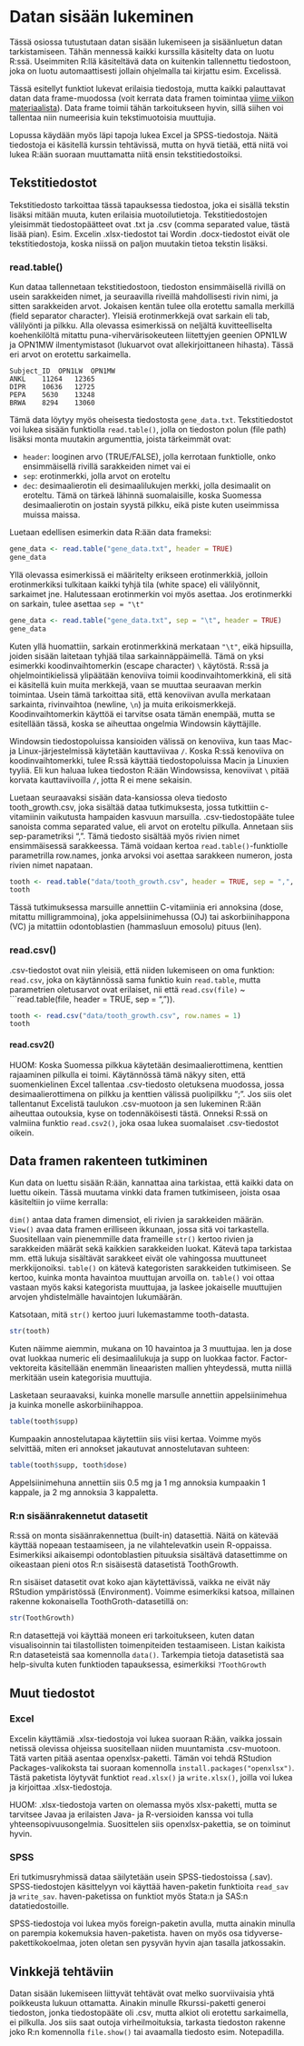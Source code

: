 # Datan sisään lukeminen

Tässä osiossa tutustutaan datan sisään lukemiseen ja sisäänluetun datan tarkistamiseen. Tähän mennessä kaikki kurssilla käsitelty data on luotu R:ssä. Useimmiten R:llä käsiteltävä data on kuitenkin tallennettu tiedostoon, joka on luotu automaattisesti jollain ohjelmalla tai kirjattu esim. Excelissä.

Tässä esitellyt funktiot lukevat erilaisia tiedostoja, mutta kaikki palauttavat datan data frame-muodossa (voit kerrata data framen toimintaa [viime viikon materiaalista](https://github.com/antonvsdata/r_intro/tree/master/viikko_3#data-frame)). Data frame toimii tähän tarkoitukseen hyvin, sillä siihen voi tallentaa niin numeerisia kuin tekstimuotoisia muuttujia.

Lopussa käydään myös läpi tapoja lukea Excel ja SPSS-tiedostoja. Näitä tiedostoja ei käsitellä kurssin tehtävissä, mutta on hyvä tietää, että niitä voi lukea R:ään suoraan muuttamatta niitä ensin tekstitiedostoiksi.

## Tekstitiedostot

Tekstitiedosto tarkoittaa tässä tapauksessa tiedostoa, joka ei sisällä tekstin lisäksi mitään muuta, kuten erilaisia muotoilutietoja. Tekstitiedostojen yleisimmät tiedostopäätteet ovat .txt ja .csv (comma separated value, tästä lisää pian). Esim. Excelin .xlsx-tiedostot tai Wordin .docx-tiedostot eivät ole tekstitiedostoja, koska niissä on paljon muutakin tietoa tekstin lisäksi.

### read.table()

Kun dataa tallennetaan tekstitiedostoon, tiedoston ensimmäisellä rivillä on usein sarakkeiden nimet, ja seuraavilla riveillä mahdollisesti rivin nimi, ja sitten sarakkeiden arvot. Jokaisen kentän tulee olla erotettu samalla merkillä (field separator character). Yleisiä erotinmerkkejä ovat sarkain eli tab, välilyönti ja pilkku. Alla olevassa esimerkissä on neljältä kuvitteelliselta koehenkilöltä mitattu puna-vihervärisokeuteen liitettyjen geenien OPN1LW ja OPN1MW ilmentymistasot (lukuarvot ovat allekirjoittaneen hihasta). Tässä eri arvot on erotettu sarkaimella.

```
Subject_ID	OPN1LW	OPN1MW
ANKL	11264	12365
DIPR	10636	12725
PEPA	5630	13248
BRWA	8294	13060
```

Tämä data löytyy myös oheisesta tiedostosta ```gene_data.txt```. Tekstitiedostot voi lukea sisään funktiolla ```read.table()```, jolla on tiedoston polun (file path) lisäksi monta muutakin argumenttia, joista tärkeimmät ovat:

- ```header```: looginen arvo (TRUE/FALSE), jolla kerrotaan funktiolle, onko ensimmäisellä rivillä sarakkeiden nimet vai ei
- ```sep```: erotinmerkki, jolla arvot on eroteltu
- ```dec```: desimaalierotin eli desimaalilukujen merkki, jolla desimaalit on eroteltu. Tämä on tärkeä lähinnä suomalaisille, koska Suomessa desimaalierotin on jostain syystä pilkku, eikä piste kuten useimmissa muissa maissa.

Luetaan edellisen esimerkin data R:ään data frameksi:

```r
gene_data <- read.table("gene_data.txt", header = TRUE)
gene_data
```

Yllä olevassa esimerkissä ei määritelty erikseen erotinmerkkiä, jolloin erotinmerkiksi tulkitaan kaikki tyhjä tila (white space) eli välilyönnit, sarkaimet jne. Halutessaan erotinmerkin voi myös asettaa. Jos erotinmerkki on sarkain, tulee asettaa ```sep = "\t"```

```r
gene_data <- read.table("gene_data.txt", sep = "\t", header = TRUE)
gene_data
```

Kuten yllä huomattiin, sarkain erotinmerkkinä merkataan ```"\t"```, eikä hipsuilla, joiden sisään laitetaan tyhjää tilaa sarkainnäppäimellä. Tämä on yksi esimerkki koodinvaihtomerkin (escape character) ```\``` käytöstä. R:ssä ja ohjelmointikielissä ylipäätään kenoviiva toimii koodinvaihtomerkkinä, eli sitä ei käsitellä kuin muita merkkejä, vaan se muuttaa seuraavan merkin toimintaa. Usein tämä tarkoittaa sitä, että kenoviivan avulla merkataan sarkainta, rivinvaihtoa (newline, ```\n```) ja muita erikoismerkkejä. Koodinvaihtomerkin käyttöä ei tarvitse osata tämän enempää, mutta se esitellään tässä, koska se aiheuttaa ongelmia Windowsin käyttäjille.

Windowsin tiedostopoluissa kansioiden välissä on kenoviiva, kun taas Mac- ja Linux-järjestelmissä käytetään kauttaviivaa ```/```. Koska R:ssä kenoviiva on koodinvaihtomerkki, tulee R:ssä käyttää tiedostopoluissa Macin ja Linuxien tyyliä. Eli kun haluaa lukea tiedoston R:ään Windowsissa, kenoviivat ```\``` pitää korvata kauttaviivoilla ```/```, jotta R ei mene sekaisin.

Luetaan seuraavaksi sisään data-kansiossa oleva tiedosto tooth_growth.csv, joka sisältää dataa tutkimuksesta, jossa tutkittiin c-vitamiinin vaikutusta hampaiden kasvuun marsuilla. .csv-tiedostopääte tulee sanoista comma separated value, eli arvot on eroteltu pilkulla. Annetaan siis sep-parametriksi ",". Tämä tiedosto sisältää myös rivien nimet ensimmäisessä sarakkeessa. Tämä voidaan kertoa ``` read.table()```-funktiolle parametrilla row.names, jonka arvoksi voi asettaa sarakkeen numeron, josta rivien nimet napataan.

```r
tooth <- read.table("data/tooth_growth.csv", header = TRUE, sep = ",", row.names = 1)
tooth
```

Tässä tutkimuksessa marsuille annettiin C-vitamiinia eri annoksina (dose, mitattu milligrammoina), joka appelsiinimehussa (OJ) tai askorbiinihappona (VC) ja mitattiin odontoblastien (hammasluun emosolu) pituus (len).

### read.csv()

.csv-tiedostot ovat niin yleisiä, että niiden lukemiseen on oma funktion: ```read.csv```, joka on käytännössä sama funktio kuin ```read.table```, mutta parametrien oletusarvot ovat erilaiset, nii että ```read.csv(file)``` ~ ```read.table(file, header = TRUE, sep = ",")). 

```r
tooth <- read.csv("data/tooth_growth.csv", row.names = 1)
tooth
```

#### read.csv2()

HUOM: Koska Suomessa pilkkua käytetään desimaalierottimena, kenttien rajaaminen pilkulla ei toimi. Käytännössä tämä näkyy siten, että suomenkielinen Excel tallentaa .csv-tiedosto oletuksena muodossa, jossa desimaalierottimena on pilkku ja kenttien välissä puolipilkku ";". Jos siis olet tallentanut Excelistä taulukon .csv-muotoon ja sen lukeminen R:ään aiheuttaa outouksia, kyse on todennäköisesti tästä. Onneksi R:ssä on valmiina funktio ```read.csv2()```, joka osaa lukea suomalaiset .csv-tiedostot oikein.


## Data framen rakenteen tutkiminen

Kun data on luettu sisään R:ään, kannattaa aina tarkistaa, että kaikki data on luettu oikein. Tässä muutama vinkki data framen tutkimiseen, joista osaa käsiteltiin jo viime kerralla:

```dim()``` antaa data framen dimensiot, eli rivien ja sarakkeiden määrän.  
```View()``` avaa data framen erilliseen ikkunaan, jossa sitä voi tarkastella. Suositellaan vain pienemmille data frameille
```str()``` kertoo rivien ja sarakkeiden määrät sekä kaikkien sarakkeiden luokat. Kätevä tapa tarkistaa mm. että lukuja sisältävät sarakkeet eivät ole vahingossa muuttuneet merkkijonoiksi.
```table()``` on kätevä kategoristen sarakkeiden tutkimiseen. Se kertoo, kuinka monta havaintoa muuttujan arvoilla on. ```table()``` voi ottaa vastaan myös kaksi kategorista muuttujaa, ja laskee jokaiselle muuttujien arvojen yhdistelmälle havaintojen lukumäärän.

Katsotaan, mitä ```str()``` kertoo juuri lukemastamme tooth-datasta.

```r
str(tooth)
```

Kuten näimme aiemmin, mukana on 10 havaintoa ja 3 muuttujaa. len ja dose ovat luokkaa numeric eli desimaalilukuja ja supp on luokkaa factor. Factor-vektoreita käsitellään enemmän lineaaristen mallien yhteydessä, mutta niillä merkitään usein kategorisia muuttujia. 

Lasketaan seuraavaksi, kuinka monelle marsulle annettiin appelsiinimehua ja kuinka monelle askorbiinihappoa. 

```r
table(tooth$supp)
```

Kumpaakin annostelutapaa käytettiin siis viisi kertaa. Voimme myös selvittää, miten eri annokset jakautuvat annostelutavan suhteen:

```r
table(tooth$supp, tooth$dose)
```

Appelsiinimehuna annettiin siis 0.5 mg ja 1 mg annoksia kumpaakin 1 kappale, ja 2 mg annoksia 3 kappaletta.

### R:n sisäänrakennetut datasetit

R:ssä on monta sisäänrakennettua (built-in) datasettiä. Näitä on kätevää käyttää nopeaan testaamiseen, ja ne vilahtelevatkin usein R-oppaissa. Esimerkiksi aikaisempi odontoblastien pituuksia sisältävä datasettimme on oikeastaan pieni otos R:n sisäisestä datasetistä ToothGrowth.

R:n sisäiset datasetit ovat koko ajan käytettävissä, vaikka ne eivät näy RStudion ympäristössä (Environment). Voimme esimerkiksi katsoa, millainen rakenne kokonaisella ToothGroth-datasetillä on:

```r
str(ToothGrowth)
```

R:n datasettejä voi käyttää moneen eri tarkoitukseen, kuten datan visualisoinnin tai tilastollisten toimenpiteiden testaamiseen. Listan kaikista R:n dataseteistä saa komennolla ```data()```. Tarkempia tietoja datasetistä saa help-sivulta kuten funktioden tapauksessa, esimerkiksi ```?ToothGrowth```

## Muut tiedostot

### Excel

Excelin käyttämiä .xlsx-tiedostoja voi lukea suoraan R:ään, vaikka jossain netissä olevissa ohjeissa suositellaan niiden muuntamista .csv-muotoon. Tätä varten pitää asentaa openxlsx-paketti. Tämän voi tehdä RStudion Packages-valikoksta tai suoraan komennolla ```install.packages("openxlsx")```. Tästä paketista löytyvät funktiot ```read.xlsx()``` ja ```write.xlsx()```, joilla voi lukea ja kirjoittaa .xlsx-tiedostoja.

HUOM: .xlsx-tiedostoja varten on olemassa myös xlsx-paketti, mutta se tarvitsee Javaa ja erilaisten Java- ja R-versioiden kanssa voi tulla yhteensopivuusongelmia. Suosittelen siis openxlsx-pakettia, se on toiminut hyvin.

### SPSS

Eri tutkimusryhmissä dataa säilytetään usein SPSS-tiedostoissa (.sav). SPSS-tiedostojen käsittelyyn voi käyttää haven-paketin funktioita ```read_sav``` ja ```write_sav```. haven-paketissa on funktiot myös Stata:n ja SAS:n datatiedostoille. 

SPSS-tiedostoja voi lukea myös foreign-paketin avulla, mutta ainakin minulla on parempia kokemuksia haven-paketista. haven on myös osa tidyverse-pakettikokoelmaa, joten oletan sen pysyvän hyvin ajan tasalla jatkossakin.


## Vinkkejä tehtäviin

Datan sisään lukemiseen liittyvät tehtävät ovat melko suorviivaisia yhtä poikkeusta lukuun ottamatta. Ainakin minulle Rkurssi-paketti generoi tiedoston, jonka tiedostopääte oli .csv, mutta alkiot oli erotettu sarkaimella, ei pilkulla. Jos siis saat outoja virheilmoituksia, tarkasta tiedoston rakenne joko R:n komennolla ```file.show()``` tai avaamalla tiedosto esim. Notepadilla.
